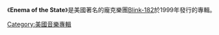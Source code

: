 {{unreferenced|time=2018-09-18T04:39:20+00:00}}
{{Lead too short}}
《'''Enema of the State'''》是美國著名的龐克樂團[[Blink-182|Blink-182]]於1999年發行的專輯。

{{tracklist
| collapsed       = 
| total_length    = 35:23
| title1  = Dumpweed
| length1 = 2:23
| title2  = Don't Leave Me
| length2 = 2:23
| title3  = Aliens Exist
| length3 = 3:13
| title4  = Going Away to College
| length4 = 2:59
| title5  = [[What's_My_Age_Again?|What's My Age Again?]]
| length5 = 2:28
| title6  = Dysentery Gary
| length6 = 2:45
| title7  = [[Adam's_Song|Adam's Song]]
| length7 = 4:09
| title8  = [[All_the_Small_Things|All the Small Things]]
| length8 = 2:48
| title9  = The Party Song
| length9 = 2:19
| title10  = Mutt
| length10 = 3:23
| title11  = Wendy Clear
| length11 = 2:50
| title12  = Anthem
| length12 = 3:37
}}

{{tracklist
| collapsed       = 
| headline        = Japanese version
| title13  = Dumpweed
| note13   = Live in London
| length13 = 2:24
| title14  = All the Small Things
| note14   = Live in London
| length14 = 2:48
| title15  = Dammit
| note15   = Live in London
| length15 = 2:45
| title16  = Mutt
| note16   = Live in LA
| length16 = 3:23
| title17  = Aliens Exist
| note17   = Live in LA
| length17 = 3:13
}}

{{tracklist
| collapsed = 
| headline  = Korean version
| title13   = Family Reunion
| length13  = 0:35
}}

{{tracklist
| collapsed       = 
| headline        = Australian Tour Edition
| title13  = Pathetic
| note13   = Live in LA
| length13 = 2:28
| title14  = Untitled
| note14   = Live in LA
| length14 = 2:46
| title15  = Josie
| note15   = Live in LA
| length15 = 3:19
| title16  = Aliens Exist
| note16   = Live in LA
| length16 = 3:13
}}

{{tracklist
| collapsed       = 
| headline        = Australian Tour Edition Bonus Disc
| title1  = All the Small Things
| note1   = Single Edit
| length1 = 2:48
| title2  = Dumpweed
| note2   = Live in London
| length2 = 2:24
| title3  = What's My Age Again?
| note3   = Live in London
| length3 = 2:58
| title4  = All the Small Things
| note4   = Live in London
| length4 = 2:48
| title5  = Dammit
| note5   = Live in London
| length5 = 2:45
}}
{{Album-stub}}

[[Category:美國音樂專輯|Category:美國音樂專輯]]